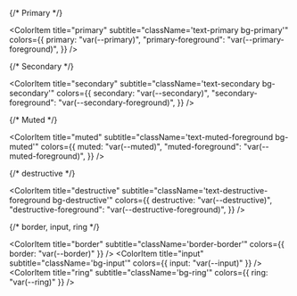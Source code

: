 
<Meta title="Design System/Semantic Color Palette" />

<ColorPalette>
  <ColorItem
    title="bg-background"
    subtitle="className='bg-background'"
    colors={{ "bg-background": 'var(--background)'}}
  />
  <ColorItem
    title="text-foreground"
    subtitle="className='text-foreground'"
    colors={{ "text-foreground": 'var(--foreground)'}}
  />

{/* Primary */}

<ColorItem
  title="primary"
  subtitle="className='text-primary bg-primary'"
  colors={{
    primary: "var(--primary)",
    "primary-foreground": "var(--primary-foreground)",
  }}
/>

{/* Secondary */}

<ColorItem
  title="secondary"
  subtitle="className='text-secondary bg-secondary'"
  colors={{
    secondary: "var(--secondary)",
    "secondary-foreground": "var(--secondary-foreground)",
  }}
/>

{/* Muted */}

<ColorItem
  title="muted"
  subtitle="className='text-muted-foreground bg-muted'"
  colors={{
    muted: "var(--muted)",
    "muted-foreground": "var(--muted-foreground)",
  }}
/>

{/* destructive */}

<ColorItem
  title="destructive"
  subtitle="className='text-destructive-foreground bg-destructive'"
  colors={{
    destructive: "var(--destructive)",
    "destructive-foreground": "var(--destructive-foreground)",
  }}
/>

{/* border, input, ring */}

<ColorItem
  title="border"
  subtitle="className='border-border'"
  colors={{ border: "var(--border)" }}
/>
<ColorItem
  title="input"
  subtitle="className='bg-input'"
  colors={{ input: "var(--input)" }}
/>
<ColorItem
  title="ring"
  subtitle="className='bg-ring'"
  colors={{ ring: "var(--ring)" }}
/>

</ColorPalette>
